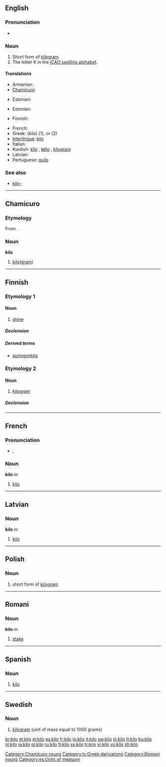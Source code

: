 ==English==

===Pronunciation===
* {{rhymes|iːləʊ}}

===Noun===
{{en-noun}}

# Short form of [[kilogram]].
# The letter ''K'' in the [[ICAO spelling alphabet]].

====Translations====
{{trans-top|short form of kilogram}}
* Armenian: {{t-|hy|կիլո|tr=kilo}}
* [[Chamicuro]]: {{tø|ccc|kilo}}
{{trans-mid}}
* Estonian: {{t+|et|kilo}}
{{trans-bottom}}

{{trans-top|the letter "K"}}
* Estonian: {{t-|et|Kalle}}
{{trans-mid}}
* Finnish: {{t+|fi|Kalle}}
{{trans-bottom}}

{{checktrans-top}}
* French: {{t+|fr|kilo|m}}
* Greek: {{t+|el|κιλό|n}} (kilo) (1), {{t|el|κιλo-}} or {{t|el|χιλιo-}} (2)
* [[Interlingua]]: [[#Interlingua|kilo]]
* Italian: {{t-|it|chilo|m}}
* Kurdish: [[kîlo]] {{f}}, [[kêlo]] {{f}}, [[kîlogram]] {{f}}
* Latvian: {{t-|lv|kilo|m|xs=Latvian}}
* Portuguese: [[quilo]] {{m}}
{{trans-mid}}
{{trans-bottom}}

===See also===
* [[kilo-]]

----

==Chamicuro==

===Etymology===
From {{etyl|es|ccc}} {{term|kilo|lang=es}}.

===Noun===
'''kilo'''

# [[kilo#English|kilo]]([[kilogram|gram]])

[[Category:Chamicuro nouns]]

----

==Finnish==

===Etymology 1===

====Noun====
{{infl|fi|noun}}

# {{rare|lang=fi}} [[shine]]

=====Declension=====
{{fi-decl-valo|kil}}

=====Derived terms=====
* [[auringonkilo]]

===Etymology 2===

====Noun====
{{infl|fi|noun}}

# [[kilogram]]

=====Declension=====
{{fi-decl-valo|kil}}

----

==French==

===Pronunciation===
* {{IPA|lang=fr|/ki.lɔ/}}, {{SAMPA|/ki.lO/}}

===Noun===
'''kilo''' ''m''

# [[#English|kilo]]

----

==Latvian==

===Noun===
'''kilo''' ''m''

# [[#English|kilo]]

[[Category:lv:Greek derivations]]

----

==Polish==
{{wikipedia|lang=pl}}

===Noun===
{{infl|pl|noun|g=n|+genitive; uninflected}}

# {{colloquial|lang=pl}} short form of [[kilogram#Polish|kilogram]]

----

==Romani==

===Noun===
'''kilo''' ''m''

# [[stake]]

[[Category:Romani nouns]]

----

==Spanish==

===Noun===
{{es-noun-m}}

# [[#English|kilo]]

[[Category:es:Units of measure]]

----

==Swedish==

===Noun===
{{infl|sv|noun}}

# [[kilogram]] (unit of mass equal to 1000 grams)

{{tbot entry|Swedish|kilogram|2008|April|sv}}

[[br:kilo]]
[[et:kilo]]
[[el:kilo]]
[[es:kilo]]
[[fr:kilo]]
[[io:kilo]]
[[it:kilo]]
[[sw:kilo]]
[[lo:kilo]]
[[lt:kilo]]
[[hu:kilo]]
[[nl:kilo]]
[[ja:kilo]]
[[pl:kilo]]
[[ru:kilo]]
[[fi:kilo]]
[[sv:kilo]]
[[tr:kilo]]
[[vi:kilo]]
[[vo:kilo]]
[[zh:kilo]]